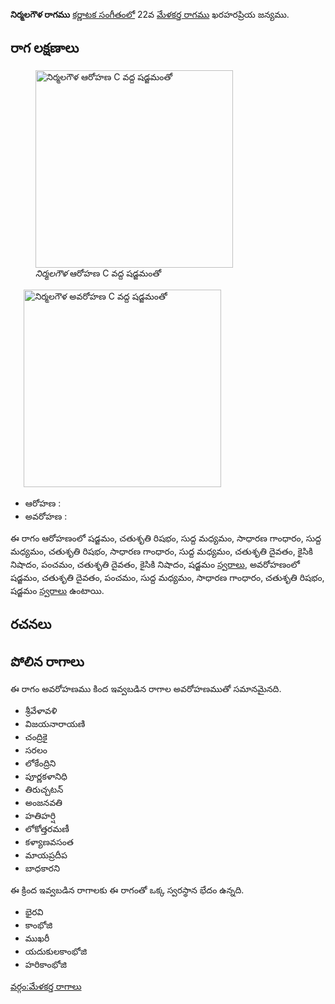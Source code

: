 {{Infobox ragam
	| name          	= నిర్మలగౌళ
	| synonym	    	= 
	| mela          	= 
	| chakra        	= 
	| janaka        	= 
	| type          	= సంపూర్ణ-షడవ
	| arohanam      	= {{svaraC|S|R2|M1|G2|M1|R2|G2|M1|D2|N2|P|D2|N2|S'}} 
	| avarohanam    	= {{svaraC|S'|D2|P|M1|G2|R2|S}}
	| jeeva         	=
	| chhaya        	=
	| nyasa         	=
	| vishesha      	= 
	| equivalent  		= 
}}
{{కర్ణాటక సంగీత రాగాలు}}
'''నిర్మలగౌళ రాగము''' [[కర్ణాటక సంగీతం]]లో 22వ [[మేళకర్త రాగము]] ఖరహరప్రియ జన్యము. 


==రాగ లక్షణాలు==
[[Image:nirmalagaula_ar_kb2wiki.png|thumb|right|316px|''నిర్మలగౌళ'' ఆరోహణ C వద్ద షడ్జమంతో]]
	[[Image:nirmalagaula_av_kb2wiki.png|thumb|right|316px|''నిర్మలగౌళ'' అవరోహణ C వద్ద షడ్జమంతో]]

* ఆరోహణ : {{svaraC|S|R2|M1|G2|M1|R2|G2|M1|D2|N2|P|D2|N2|S'}} 
* అవరోహణ : {{svaraC|S'|D2|P|M1|G2|R2|S}}

ఈ రాగం ఆరోహణంలో షడ్జమం, చతుశృతి రిషభం, సుద్ద మధ్యమం, సాధారణ  గాంధారం, సుద్ద మధ్యమం, చతుశృతి రిషభం, సాధారణ  గాంధారం, సుద్ద మధ్యమం, చతుశృతి దైవతం, కైసికి నిషాదం, పంచమం, చతుశృతి దైవతం, కైసికి నిషాదం, షడ్జమం [[స్వరాలు]], అవరోహణంలో షడ్జమం, చతుశృతి దైవతం, పంచమం, సుద్ద మధ్యమం, సాధారణ  గాంధారం, చతుశృతి రిషభం, షడ్జమం [[స్వరాలు]] ఉంటాయి.

==రచనలు==



==పోలిన రాగాలు==
ఈ రాగం అవరోహణము కింద ఇవ్వబడిన రాగాల అవరోహణముతో సమానమైనది.
* శ్రీవేళావళి
* విజయనారాయణి
* చంద్రికై
* సరలం
* లోకేంద్రిని
* పూర్ణకళానిధి
* తిరుచ్చటన్
* అంజనవతి
* హతిహర్షి
* లోకోత్తరమణీ
* కళ్యాణవసంత
* మాయప్రదీప
* బాధకారని

ఈ క్రింద ఇవ్వబడిన రాగాలకు ఈ రాగంతో ఒక్క స్వరస్థాన భేదం ఉన్నది.
* భైరవి
* కాంభోజి
* ముఖరీ
* యదుకులకాంభోజి
* హరికాంభోజి



[[వర్గం:మేళకర్త రాగాలు]]